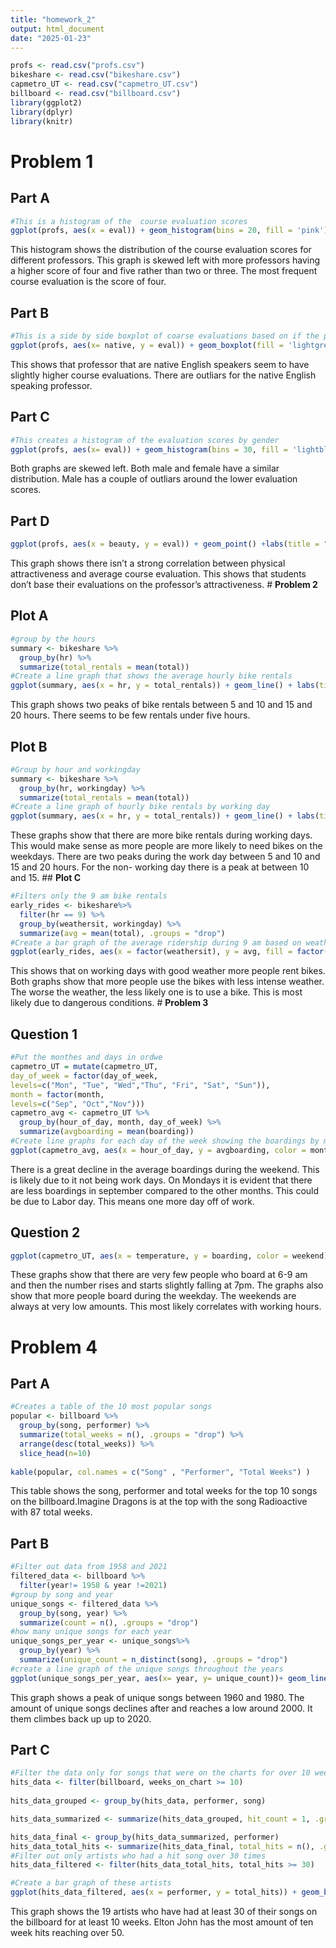 ---
title: "homework_2"
output: html_document
date: "2025-01-23"
---

```{r, echo = FALSE, warning = FALSE}
profs <- read.csv("profs.csv")
bikeshare <- read.csv("bikeshare.csv")
capmetro_UT <- read.csv("capmetro_UT.csv")
billboard <- read.csv("billboard.csv")
library(ggplot2)
library(dplyr)
library(knitr)
```

# **Problem 1**
## **Part A**
```{r, echo = FALSE}
#This is a histogram of the  course evaluation scores
ggplot(profs, aes(x = eval)) + geom_histogram(bins = 20, fill = 'pink') + labs(title = "Distribution of course evalutation scores", x = "Average evaluation score", y = "Frequency")
```


This histogram shows the distribution of the course evaluation scores for different professors. This graph is skewed left with more professors having a higher score of four and five rather than two or three. The most frequent course evaluation is the score of four. 



## **Part B** 
```{r, echo = FALSE}
#This is a side by side boxplot of coarse evaluations based on if the professor is a native English speaker 
ggplot(profs, aes(x= native, y = eval)) + geom_boxplot(fill = 'lightgreen') + labs(title = "Distribuation of course evaluation scores by native speaker status", x = "Native Speaker status", y = "Average course evaluation")
```


This shows that professor that are native English speakers seem to have slightly higher course evaluations. There are outliars for the native English speaking professor.  

## **Part C** 
```{r, echo = FALSE}
#This creates a histogram of the evaluation scores by gender
ggplot(profs, aes(x= eval)) + geom_histogram(bins = 30, fill = 'lightblue') + facet_wrap("gender", nrow = 2) + labs(title = "Distribuation of course evaluation scores by gender", x = "Average Evaluation Score", y = "Frequency")
```


Both graphs are skewed left. Both male and female have a similar distribution. Male has a couple of outliars around the lower evaluation scores. 

## **Part D**
```{r, echo = FALSE}
ggplot(profs, aes(x = beauty, y = eval)) + geom_point() +labs(title = "Relationship between course evaluation and physical attractiveness", x = "Physical Attractiveness", y = "Average Course Evaluation")
```


This graph shows there isn't a strong correlation between physical attractiveness and average course evaluation. This shows that students don't base their evaluations on the professor's attractiveness. 
# **Problem 2**

## **Plot A**
```{r, echo = FALSE}
#group by the hours
summary <- bikeshare %>%
  group_by(hr) %>%
  summarize(total_rentals = mean(total))
#Create a line graph that shows the average hourly bike rentals
ggplot(summary, aes(x = hr, y = total_rentals)) + geom_line() + labs(title = "Average Hourly bike rentals", x = "Hours", y = "Total rentals") 
```


This graph shows two peaks of bike rentals between 5 and 10 and 15 and 20 hours. There seems to be few rentals under five hours.


## **Plot B**
```{r, echo = FALSE}
#Group by hour and workingday
summary <- bikeshare %>%
  group_by(hr, workingday) %>%
  summarize(total_rentals = mean(total))
#Create a line graph of hourly bike rentals by working day
ggplot(summary, aes(x = hr, y = total_rentals)) + geom_line() + labs(title = "Average hourly bike rental by working day", x = "Hour", y = "Average rental") +  facet_wrap("workingday", labeller = labeller(workingday = c('0' = "Non-Working Day", '1' = "Working Day")))
```

These graphs show that there are more bike rentals during working days. This would make sense as more people are more likely to need bikes on the weekdays. There are two peaks during the work day between 5 and 10 and 15 and 20 hours. For the non- working day there is a peak at between 10 and 15. 
## **Plot C**
```{r, echo = FALSE}
#Filters only the 9 am bike rentals
early_rides <- bikeshare%>%
  filter(hr == 9) %>%
  group_by(weathersit, workingday) %>%
  summarize(avg = mean(total), .groups = "drop")
#Create a bar graph of the average ridership during 9 am based on weather situation day by working day
ggplot(early_rides, aes(x = factor(weathersit), y = avg, fill = factor(workingday))) + geom_bar(stat = 'identity') + labs(title = "Average ridership during 9AM by weather situation", x = "Weather Situation", y = "Average Ridership", fill = "Working Day") + facet_wrap("workingday", labeller = labeller(workingday = c('0' = "Non-Working Day", '1' = "Working Day")))
```


This shows that on working days with good weather more people rent bikes. Both graphs show that more people use the bikes with less intense weather. The worse the weather, the less likely one is to use a bike. This is most likely due to dangerous conditions. 
# **Problem 3**

## **Question 1**
```{r, echo = FALSE}
#Put the monthes and days in ordwe
capmetro_UT = mutate(capmetro_UT,
day_of_week = factor(day_of_week,
levels=c("Mon", "Tue", "Wed","Thu", "Fri", "Sat", "Sun")),
month = factor(month,
levels=c("Sep", "Oct","Nov")))
capmetro_avg <- capmetro_UT %>%
  group_by(hour_of_day, month, day_of_week) %>%
  summarize(avgboarding = mean(boarding))
#Create line graphs for each day of the week showing the boardings by month. 
ggplot(capmetro_avg, aes(x = hour_of_day, y = avgboarding, color = month)) + geom_line() + facet_wrap(~day_of_week) + labs(title = "Average boardings by hour of day, day of week, and month", x = "Hour of day", y = "Average boardings")
```


There is a great decline in the average boardings during the weekend. This is likely due to it not being work days. On Mondays it is evident that there are less boardings in september compared to the other months. This could be due to Labor day. This means one more day off of work. 

## **Question 2**
```{r, echo = FALSE}
ggplot(capmetro_UT, aes(x = temperature, y = boarding, color = weekend)) + geom_point() +  facet_wrap(~hour_of_day) +labs(title = "Boardings vs. Temperature by day of week", x = "Temperature", y = "Boardings")
```


These graphs show that there are very few people who board at 6-9 am and then the number rises and starts slightly falling at 7pm. The graphs also show that more people board during the weekday. The weekends are always at very low amounts. This most likely correlates with working hours. 

# **Problem 4**

## **Part A**
```{r, echo = FALSE}
#Creates a table of the 10 most popular songs
popular <- billboard %>%
  group_by(song, performer) %>%
  summarize(total_weeks = n(), .groups = "drop") %>%
  arrange(desc(total_weeks)) %>%
  slice_head(n=10)
  
kable(popular, col.names = c("Song" , "Performer", "Total Weeks") )
```


This table shows the song, performer and total weeks for the top 10 songs on the billboard.Imagine Dragons is at the top with the song Radioactive with 87 total weeks. 


## **Part B**
```{r, echo = FALSE}
#Filter out data from 1958 and 2021
filtered_data <- billboard %>%
  filter(year!= 1958 & year !=2021)
#group by song and year
unique_songs <- filtered_data %>%
  group_by(song, year) %>%
  summarize(count = n(), .groups = "drop")
#how many unique songs for each year
unique_songs_per_year <- unique_songs%>%
  group_by(year) %>%
  summarize(unique_count = n_distinct(song), .groups = "drop")
#create a line graph of the unique songs throughout the years
ggplot(unique_songs_per_year, aes(x= year, y= unique_count))+ geom_line() + labs(title = "Musical Diversity over the years", x = "Year", y = "Number of Unique songs")
```



This graph shows a peak of unique songs between 1960 and 1980. The amount of unique songs declines after and reaches a low around 2000. It them climbes back up up to 2020. 

## **Part C**
```{r, echo = FALSE}
#Filter the data only for songs that were on the charts for over 10 weeks
hits_data <- filter(billboard, weeks_on_chart >= 10)
  
hits_data_grouped <- group_by(hits_data, performer, song) 

hits_data_summarized <- summarize(hits_data_grouped, hit_count = 1, .groups = "drop") 

hits_data_final <- group_by(hits_data_summarized, performer)
hits_data_total_hits <- summarize(hits_data_final, total_hits = n(), .groups = "drop")
#Filter out only artists who had a hit song over 30 times 
hits_data_filtered <- filter(hits_data_total_hits, total_hits >= 30)

#Create a bar graph of these artists   
ggplot(hits_data_filtered, aes(x = performer, y = total_hits)) + geom_bar(stat = "identity") + labs(title = "Ten Week Hits", x = "Artist", y = "Count of Ten week hits")+ coord_flip() 
```


This graph shows the 19 artists who have had at least 30 of their songs on the billboard for at least 10 weeks. Elton John has the most amount of ten week hits reaching over 50. 
